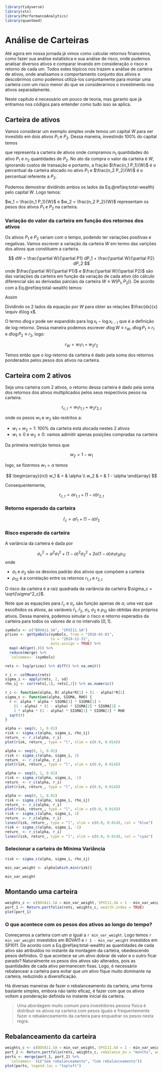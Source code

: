 ```r
library(tidyverse)
library(xts)
library(PerformanceAnalytics)
library(quantmod)
```

# Análise de Carteiras

Até agora em nossa jornada já vimos como calcular retornos financeiros, como fazer sua análise estatística e sua análise de risco, onde pudemos analisar diversos ativos e comparar levando em consideração o risco e retorno de cada um.
Todos estes tópicos nos trazem a análise de carteira de ativos, onde analisamos o comportamento conjunto dos ativos e descobrimos como podemos utilizá-los conjuntamente para montar uma carteira com um risco menor do que se considerarmos o investimento nos ativos separadamente.

Neste capítulo é necessário um pouco de teoria, mas garanto que já entramos nos códigos para entender como tudo isso se aplica.

## Carteira de ativos

Vamos considerar um exemplo simples onde temos um capital $W$ para ser investido em dois ativos $P_1$ e $P_2$.
Dessa maneira, investindo 100% do capital temos

\begin{equation}
n_1 P_1 + n_2 P_2 = W
(\#eq:total-wealth)
\end{equation}

que representa a carteira de ativos onde compramos $n_1$ quantidades do ativo $P_1$ e $n_2$ quantidades de $P_2$.
No ato da compra o valor da carteira é $W$, ignorando custos de transação e portanto, a fração $\frac{n_1 P_1}{W}$ é o percentual da carteira alocado no ativo $P_1$ e $\frac{n_2 P_2}{W}$ é o percentual referente a $P_2$.

Podemos demostrar dividindo ambos os lados da Eq.\@ref(eq:total-wealth) pelo capital $W$.
Logo temos:

\begin{equation}
\begin{array}{rcl}
\frac{n_1 P_1 + n_2 P_2}{W}  & = & \frac{W}{W} \\
\frac{n_1 P_1}{W} + \frac{n_2 P_2}{W} & = & 1  \\
w_1 + w_2 & = & 1 \\
\end{array}
\end{equation}

$w_1 = \frac{n_1 P_1}{W}$ e $w_2 = \frac{n_2 P_2}{W}$ representam os pesos dos ativos $P_1$ e $P_2$ na carteira.

### Variação do valor da carteira em função dos retornos dos ativos

Os ativos $P_1$ e $P_2$ variam com o tempo, podendo ter variações positivas e negativas.
Vamos escrever a variação da carteira $W$ em termo das varições dos ativos que constituem a carteira.

$$
dW = \frac{\partial W}{\partial P1} dP_1 + \frac{\partial W}{\partial P2} dP_2
$$
onde $\frac{\partial W}{\partial P1}$ e $\frac{\partial W}{\partial P2}$ são das variações da carteira em função da variação de cada ativo (do cálculo diferencial são as derivadas parciais da carteira $W \equiv W(P_1, P_2)$).
De acordo com a Eq.\@ref(eq:total-wealth) temos:

\begin{equation}
\begin{array}{rcl}
\frac{\partial W}{\partial P1} & = & n_1 \\
\frac{\partial W}{\partial P2} & = & n_2 \\
\end{array}
\end{equation}

Assim

\begin{equation}
\begin{array}{rcl}
dW & = & \frac{\partial W}{\partial P1} dP_1 + \frac{\partial W}{\partial P2} dP_2 \\
   & = & n_1 dP_1 + n_2 dP_2 \\
   & = & n_1 \frac{P_1}{P_1} dP_1 + n_2 \frac{P_2}{P_2} dP_2 \\
   & = & n_1 P_1 \frac{dP_1}{P_1} + n_2 P_2 \frac{dP_2}{P_2} \\
   & = & w_1 W \frac{dP_1}{P_1} + w_2 W \frac{dP_2}{P_2} \\
\end{array}
\end{equation}

Dividindo os 2 lados da equação por $W$ para obter as relações $\frac{dx}{x} \equiv d\log x$.

\begin{equation}
\begin{array}{rcl}
\frac{dW}{W} & = & w_1 \frac{dP_1}{P_1} + w_2 \frac{dP_2}{P_2} \\
d\log W      & = & w_1 d\log P_1 + w_2 d\log P_2 \\
\end{array}
\end{equation}

O termo $d\log x$ pode ser expandido para $\log x_t - \log x_{t-1}$ que é a definição de log-retorno.
Dessa maneira podemos escrever $d\log W \equiv r_W$, $d\log P_1 \equiv r_1$ e $d\log P_2 \equiv r_2$, logo:

$$
r_W = w_1 r_1 + w_2 r_2
$$

Temos então que o log-retorno da carteira é dado pela soma dos retornos ponderados pelos pesos dos ativos na carteira.

## Carteira com 2 ativos

Seja uma carteira com 2 ativos, o retorno dessa carteira é dado pela soma dos retornos dos ativos multiplicados pelos seus respectivos pesos na carteira.

$$
r_{c,t} = w_1 r_{1,t} + w_2 r_{2,t}
$$

onde os pesos $w_1$ e $w_2$ são restritos a:

- $w_1 + w_2 = 1$: 100% da carteira está alocada nestes 2 ativos
- $w_1 \ge 0$ e $w_2 \ge 0$: vamos adimitir apenas posições compradas na carteira

Da primeira restrição temos que

$$
w_2 = 1 - w_1
$$

logo, se fizermos $w_1 = \alpha$ temos

$$
\begin{array}{rcl}
w_1 & = & \alpha \\
w_2 & = & 1 - \alpha
\end{array}
$$

Consequentemente,

$$
r_{c,t} = \alpha r_{1,t} + (1 - \alpha) r_{2,t}
$$

### Retorno esperado da carteira

$$
\bar{r}_{c} = \alpha \bar{r}_{1} + (1 - \alpha) \bar{r}_{2}
$$

### Risco esperado da carteira

A variância da carteira é dada por

$$
\sigma^2_{c} = \alpha^2 \sigma^2_1 + (1-\alpha)^2\sigma^2_2+ 2 \alpha (1 - \alpha) \sigma_1 \sigma_2 \rho_{12}
$$
onde

- $\sigma_1$ e $\sigma_2$ são os desvios padrão dos ativos que compõem a carteira
- $\rho_{12}$ é a correlação entre os retornos $r_{1,t}$ e $r_{2,t}$

O risco da carteira é a raiz quadrada da variância da carteira $\sigma_c = \sqrt{\sigma^2_c}$.

Note que as equações para $\bar{r}_{c}$ e $\sigma_c$ são função apenas de $\alpha$, uma vez que escolhidos os ativos, as variáveis $\bar{r}_1$, $\bar{r}_2$, $\sigma_1$, $\sigma_2$ e $\rho_{12}$ são obtidas dos próprios ativos.
Dessa maneira, podemos simular o risco e retorno esperados da carteira para todos os valores de $\alpha$ no intervalo $[0,1]$.

```r
symbols <- c("BOVA11.SA", "SPXI11.SA")
prices <- getSymbols(symbols, from = "2016-01-01",
                     to = "2019-12-31",
                     auto.assign = TRUE) %>%
  map(~Ad(get(.))) %>%
  reduce(merge) %>%
  `colnames<-`(symbols)
```

```r
rets <- log(prices) %>% diff() %>% na.omit()
```

```r
r_i <- colMeans(rets)
sigma_i <- apply(rets, 2, sd)
rho_ij <- cor(rets[,1], rets[,2]) %>% as.numeric()
```

```r
r_c <- function(alpha, R) alpha*R[1] + (1 - alpha)*R[2]
sigma_c <- function(alpha, SIGMA, RHO) {
  r <- alpha * alpha * SIGMA[1] * SIGMA[1] +
    (1 - alpha) * (1 - alpha) * SIGMA[2] * SIGMA[2] +
    2 * alpha * (1 - alpha) * SIGMA[1] * SIGMA[2] * RHO
  sqrt(r)
}
```

```r
alpha <- seq(0, 1, 0.01)
risk <- sigma_c(alpha, sigma_i, rho_ij)
return_ <- r_c(alpha, r_i)
plot(risk, return_, type = "l", xlim = c(0.0, 0.014))
```


```r
alpha <- seq(0, 1, 0.01)
risk <- sigma_c(alpha, sigma_i, 1)
return_ <- r_c(alpha, r_i)
plot(risk, return_, type = "l", xlim = c(0.0, 0.014))
```

```r
alpha <- seq(0, 1, 0.01)
risk <- sigma_c(alpha, sigma_i, -1)
return_ <- r_c(alpha, r_i)
plot(risk, return_, type = "l", xlim = c(0.0, 0.014))
```

```r
alpha <- seq(0, 1, 0.01)
risk <- sigma_c(alpha, sigma_i, rho_ij)
return_ <- r_c(alpha, r_i)
plot(risk, return_, type = "l", xlim = c(0.0, 0.014))
risk <- sigma_c(alpha, sigma_i, 1)
return_ <- r_c(alpha, r_i)
lines(risk, return_, type = "l", xlim = c(0.0, 0.014), col = "blue")
risk <- sigma_c(alpha, sigma_i, -1)
return_ <- r_c(alpha, r_i)
lines(risk, return_, type = "l", xlim = c(0.0, 0.014), col = "cyan")
```

### Selecionar a carteira de Mínima Variância

```r
risk <- sigma_c(alpha, sigma_i, rho_ij)

min_var_weight <- alpha[which.min(risk)]

min_var_weight
```

## Montando uma carteira

```r
weights_c <- c(BOVA11.SA = min_var_weight, SPXI11.SA = 1 - min_var_weight)
port_1 <- Return.portfolio(rets, weights_c, wealth.index = TRUE)
plot(port_1)
```


### O que acontece com os pesos dos ativos ao longo do tempo?

Começamos a carteira com um $\alpha$ igual a `r min_var_weight`.
Logo temos `r min_var_weight` investidos em BOVA11 e `r 1 - min_var_weight` investidos em SPXI11.
De acordo com a Eq.\@ref(eq:total-wealth) as quantidades de cada ativo são atribuídos no instante da montagem da carteira, obedescendo pesos definidos.
O que acontece se um ativo dobrar de valor e o outro ficar parado?
Naturalmente os pesos dos ativos são alterados, pois as quantidades de cada ativo permanecem fixas.
Logo, é necessário rebalancear a carteira para evitar que um ativo fique muito dominante na carteira, reduzindo a diversificação.

Há diversas maneiras de fazer o rebalanceamento da carteira, uma forma bastante simples, embora não tanto eficaz, é fazer com que os ativos voltem a ponderação definida no instante inicial da carteira.

> Uma abordagem muito comum para investidores pessoa física é distribuir os ativos na carteira com pesos iguais e frequentemente fazer o rebalanceamento da carteira para enquadrar os pesos nesta regra.

## Rebalanceamento da carteira

```r
weights_c <- c(BOVA11.SA = min_var_weight, SPXI11.SA = 1 - min_var_weight)
port_2 <- Return.portfolio(rets, weights_c, rebalance_on = "months", wealth.index = TRUE)
ports <- merge(port_1, port_2) %>%
  `colnames<-`(c("Sem rebalanceamento", "Com rebalanceamento"))
plot(ports, legend.loc = "topleft")
```
